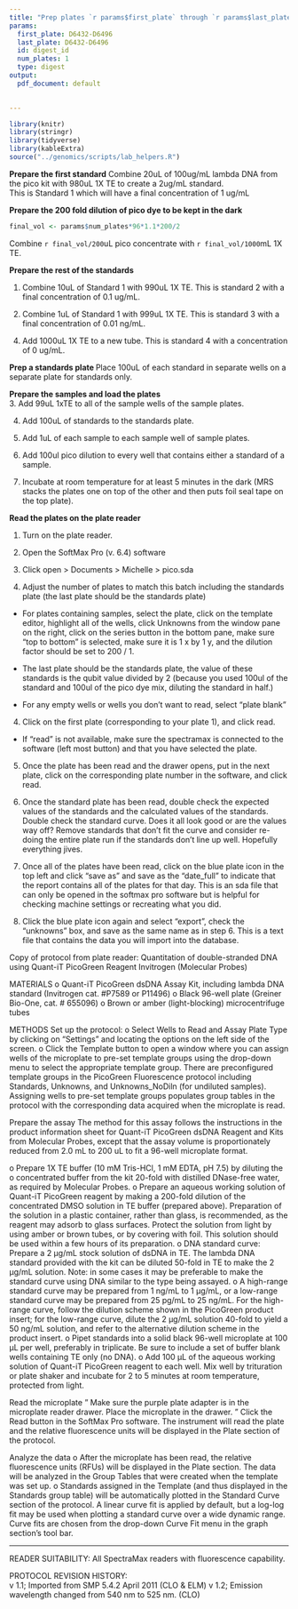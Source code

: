 ```yaml
---
title: "Prep plates `r params$first_plate` through `r params$last_plate` for quantification"
params:
  first_plate: D6432-D6496
  last_plate: D6432-D6496
  id: digest_id
  num_plates: 1
  type: digest
output:
  pdf_document: default

  
---
```


```r
library(knitr)
library(stringr)
library(tidyverse)
library(kableExtra)
source("../genomics/scripts/lab_helpers.R")
```

**Prepare the first standard**
Combine 20uL of 100ug/mL lambda DNA from the pico kit with 980uL 1X TE to create a 2ug/mL standard.  
This is Standard 1 which will have a final concentration of 1 ug/mL

**Prepare the 200 fold dilution of pico dye to be kept in the dark**  

```r
final_vol <- params$num_plates*96*1.1*200/2
```
 
Combine `r final_vol/200`uL pico concentrate with `r final_vol/1000`mL 1X TE.  

**Prepare the rest of the standards**  

1. Combine 10uL of Standard 1 with 990uL 1X TE.  This is standard 2 with a final concentration of 0.1 ug/mL.  

2. Combine 1uL of Standard 1 with 999uL 1X TE. This is standard 3 with a final concentration of 0.01 ng/mL.  

<!-- 3. Combine 1uL of Standard 1 with 999uL 1X TE. This is standard 4 with a final concentration of 25 ng/mL.   -->

4. Add 1000uL 1X TE to a new tube. This is standard 4 with a concentration of 0 ug/mL.  

**Prep a standards plate **
Place 100uL of each standard in separate wells on a separate plate for standards only.



**Prepare the samples and load the plates**  
3. Add 99uL 1xTE to all of the sample wells of the sample plates.  

4. Add 100uL of standards to the standards plate.  

5. Add 1uL of each sample to each sample well of sample plates.  

6. Add 100ul pico dilution to every well that contains either a standard of a sample.  

7. Incubate at room temperature for at least 5 minutes in the dark (MRS stacks the plates one on top of the other and then puts foil seal tape on the top plate).  


**Read the plates on the plate reader**  

1. Turn on the plate reader.  


2. Open the SoftMax Pro (v. 6.4) software  

2. Click open > Documents > Michelle > pico.sda  

3. Adjust the number of plates to match this batch including the standards plate (the last plate should be the standards plate)  
  - For plates containing samples, select the plate, click on the template editor, highlight all of the wells, click Unknowns from the window pane on the right, click on the series button in the bottom pane, make sure "top to bottom" is selected, make sure it is 1 x by 1 y, and the dilution factor should be set to 200 / 1.    

  - The last plate should be the standards plate, the value of these standards is the qubit value divided by 2 (because you used 100ul of the standard and 100ul of the pico dye mix, diluting the standard in half.)  

  - For any empty wells or wells you don't want to read, select "plate blank"    

4. Click on the first plate (corresponding to your plate 1), and click read.  

  - If "read" is not available, make sure the spectramax is connected to the software (left most button) and that you have selected the plate.  

5. Once the plate has been read and the drawer opens, put in the next plate, click on the corresponding plate number in the software, and click read.  

6. Once the standard plate has been read, double check the expected values of the standards and the calculated values of the standards.  Double check the standard curve.  Does it all look good or are the values way off?  Remove standards that don't fit the curve and consider re-doing the entire plate run if the standards don't line up well.  Hopefully everything jives.  

6. Once all of the plates have been read, click on the blue plate icon in the top left and click "save as" and save as the "date_full" to indicate that the report contains all of the plates for that day.  This is an sda file that can only be opened in the softmax pro software but is helpful for checking machine settings or recreating what you did.  

7. Click the blue plate icon again and select "export", check the "unknowns" box, and save as the same name as in step 6.  This is a text file that contains the data you will import into the database.

Copy of protocol from plate reader:
Quantitation of double-stranded DNA using Quant-iT PicoGreen Reagent
Invitrogen (Molecular Probes)

MATERIALS
o     Quant-iT PicoGreen dsDNA Assay Kit, including lambda DNA standard (Invitrogen cat. #P7589 or  P11496)
o     Black 96-well plate (Greiner Bio-One, cat. # 655096)
o     Brown or amber (light-blocking) microcentrifuge tubes

METHODS
Set up the protocol:
o     Select Wells to Read and Assay Plate Type by clicking on "Settings" and locating the options on the left side of the screen.
o     Click the Template button to open a window where you can assign wells of the microplate to pre-set template groups using the drop-down menu to select the appropriate template group.  There are preconfigured template groups in the PicoGreen Fluorescence protocol including Standards, Unknowns, and Unknowns_NoDiln (for undiluted samples).  Assigning wells to pre-set template groups populates group tables in the protocol with the corresponding data acquired when the microplate is read.

Prepare the assay
The method for this assay follows the instructions in the product information sheet for Quant-iT PicoGreen dsDNA Reagent and Kits from Molecular Probes, except that the assay volume is proportionately reduced from 2.0 mL to 200 uL to fit a 96-well microplate format.

o     Prepare 1X TE buffer (10 mM Tris-HCl, 1 mM EDTA, pH 7.5) by diluting the
o     concentrated buffer from the kit 20-fold with distilled DNase-free water, as required by Molecular Probes.
o     Prepare an aqueous working solution of Quant-iT PicoGreen reagent by making a 200-fold dilution of the concentrated DMSO solution in TE buffer (prepared above).  Preparation of the solution in a plastic container, rather than glass, is recommended, as the reagent may adsorb to glass surfaces.  Protect the solution from light by using amber or brown tubes, or by covering with foil.  This solution should be used within a few hours of its preparation.
o     DNA standard curve: Prepare a 2 µg/mL stock solution of dsDNA in TE.  The lambda DNA standard provided with the kit can be diluted 50-fold in TE to make the 2 µg/mL solution.  Note: in some cases it may be preferable to make the standard curve using DNA similar to the type being assayed.
o     A high-range standard curve may be prepared from 1 ng/mL to 1 µg/mL, or a low-range standard curve may be prepared from 25 pg/mL to 25 ng/mL.  For the high-range curve, follow the dilution scheme shown in the PicoGreen product insert; for the low-range curve, dilute the 2 µg/mL solution 40-fold to yield a 50 ng/mL solution, and refer to the alternative dilution scheme in the product insert.
o     Pipet standards into a solid black 96-well microplate at 100 µL per well, preferably in triplicate.  Be sure to include a set of buffer blank wells containing TE only (no DNA).
o     Add 100 µL of the aqueous working solution of Quant-iT PicoGreen reagent to each well.  Mix well by trituration or plate shaker and incubate for  2 to 5 minutes at room temperature, protected from light.

Read the microplate
"     Make sure the purple plate adapter is in the microplate reader drawer.  Place the microplate in the drawer.
"     Click the Read button in the SoftMax Pro software. The instrument will read the plate and the relative fluorescence units will be displayed in the Plate section of the protocol.

 
Analyze the data
o     After the microplate has been read, the relative fluorescence units (RFUs) will be displayed in the Plate section.  The data will be analyzed in the Group Tables that were created when the template was set up.
o     Standards assigned in the Template (and thus displayed in the Standards group table) will be automatically plotted in the Standard Curve section of the protocol.  A linear curve fit is applied by default, but a log-log fit may be used when plotting a standard curve over a wide dynamic range.  Curve fits are chosen from the drop-down Curve Fit menu in the graph section's tool bar.


-----------------------------------------
READER SUITABILITY:
All SpectraMax readers with fluorescence capability.  

PROTOCOL REVISION HISTORY:  
v 1.1; Imported from SMP 5.4.2  April 2011 (CLO & ELM)
v 1.2;  Emission wavelength changed from 540 nm to 525 nm. (CLO)
